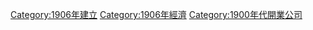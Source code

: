 

[[Category:1906年建立|Category:1906年建立]]
[[Category:1906年經濟|Category:1906年經濟]]
[[Category:1900年代開業公司|Category:1900年代開業公司]]